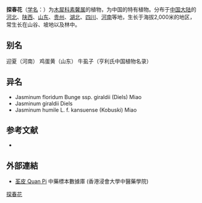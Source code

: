 {{Speciesbox
| name = 探春花
| status = 
| status_system = 
| image =
| genus = Jasminum
| species = floridum
| authority = Bunge
| subdivision_ranks =[[亚种|亚种]]
| subdivision =
* 探春花 ''J. f.'' subsp. ''floridum''
* [[黄素馨|黄素馨]] ''J. f.'' subsp. ''giraldii''
}}

'''探春花'''（[[学名|学名]]：{{lang|la|''Jasminum floridum''}}）为[[木犀科|木犀科]][[素馨属|素馨属]]的植物，为中国的特有植物。分布于[[中国大陆|中国大陆]]的[[河北|河北]]、[[陕西|陕西]]、[[山东|山东]]、[[贵州|贵州]]、[[湖北|湖北]]、[[四川|四川]]、[[河南|河南]]等地，生长于海拔2,000米的地区，常生长在山谷、坡地以及林中。

== 别名 ==
迎夏（河南） 鸡蛋黄（山东） 牛虱子（亨利氏中国植物名录）

== 异名 ==
* Jasminum floridum Bunge ssp. giraldii (Diels) Miao
* Jasminum giraldii Diels
* Jasminum humile L. f. kansuense (Kobuski) Miao

== 参考文献 ==
<div class="references-small">
* {{cite web| url =http://www.bioinfo.cn/db05/KmzwSpecies.php?action=view&id=14335| title =探春花（原亚种）| work =《中国高等植物数据库全库》| publisher =中国科学院微生物研究所| author =昆明植物研究所| accessdate =2009-02-24| deadurl =yes| archiveurl =https://web.archive.org/web/20160305070952/http://www.bioinfo.cn/db05/KmzwSpecies.php?action=view&id=14335| archivedate =2016-03-05}}
</div>

==外部連結==
* [http://libproject.hkbu.edu.hk/was40/detail?channelid=44273&searchword=herb_id=D00796 荃皮 Quan Pi] {{Wayback|url=http://libproject.hkbu.edu.hk/was40/detail?channelid=44273&searchword=herb_id=D00796 |date=20141027124913 }} 中藥標本數據庫 (香港浸會大學中醫藥學院) {{zh-hant}}{{en}}
{{Taxonbar|from=Q11078087}}

[[Category:素馨属|探春花]]


{{植物小作品}}